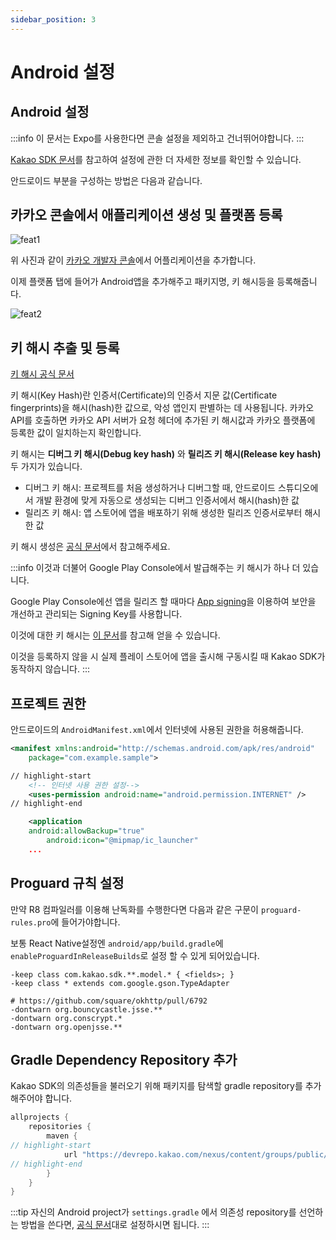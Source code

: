 ```yaml
---
sidebar_position: 3
---
```


# Android 설정
## Android 설정

:::info
이 문서는 Expo를 사용한다면 콘솔 설정을 제외하고 건너뛰어야합니다.
:::

[Kakao SDK 문서](https://developers.kakao.com/docs/latest/ko/android/getting-started)를 참고하여 설정에 관한 더 자세한 정보를 확인할 수 있습니다.

안드로이드 부분을 구성하는 방법은 다음과 같습니다.

## 카카오 콘솔에서 애플리케이션 생성 및 플랫폼 등록

![feat1](https://raw.githubusercontent.com/mym0404/image-archive/master/202404211426201.webp)

위 사진과 같이 [카카오 개발자 콘솔](https://developers.kakao.com/console/app)에서 어플리케이션을 추가합니다.

이제 플랫폼 탭에 들어가 Android앱을 추가해주고 패키지명, 키 해시등을 등록해줍니다.

![feat2](https://raw.githubusercontent.com/mym0404/image-archive/master/202404211427510.webp)

## 키 해시 추출 및 등록

[키 해시 공식 문서](https://developers.kakao.com/docs/latest/ko/android/getting-started#before-you-begin-add-key-hash)

키 해시(Key Hash)란 인증서(Certificate)의 인증서 지문 값(Certificate fingerprints)을 해시(hash)한 값으로,
악성 앱인지 판별하는 데 사용됩니다.
카카오 API를 호출하면 카카오 API 서버가 요청 헤더에 추가된
키 해시값과 카카오 플랫폼에 등록한 값이 일치하는지 확인합니다.

키 해시는 **디버그 키 해시(Debug key hash)** 와 **릴리즈 키 해시(Release key hash)** 두 가지가 있습니다.

- 디버그 키 해시: 프로젝트를 처음 생성하거나 디버그할 때, 안드로이드 스튜디오에서 개발 환경에 맞게 자동으로 생성되는 디버그 인증서에서 해시(hash)한 값
- 릴리즈 키 해시: 앱 스토어에 앱을 배포하기 위해 생성한 릴리즈 인증서로부터 해시한 값

키 해시 생성은 [공식 문서](https://developers.kakao.com/docs/latest/ko/android/getting-started#before-you-begin-add-key-hash)에서 참고해주세요.

:::info
이것과 더불어 Google Play Console에서 발급해주는 키 해시가 하나 더 있습니다.

Google Play Console에선 앱을 릴리즈 할 때마다 [App signing](https://play.google.com/console/about/app-integrity/)을
이용하여 보안을 개선하고 관리되는 Signing Key를 사용합니다.

이것에 대한 키 해시는 [이 문서](https://developers.kakao.com/docs/latest/ko/android/getting-started#before-you-begin-add-key-hash-using-console)를 참고해 얻을 수 있습니다.

이것을 등록하지 않을 시 실제 플레이 스토어에 앱을 출시해 구동시킬 때 Kakao SDK가 동작하지 않습니다.
:::

## 프로젝트 권한

안드로이드의 `AndroidManifest.xml`에서 인터넷에 사용된 권한을 허용해줍니다.

```xml title='AndroidManifest.xml'
<manifest xmlns:android="http://schemas.android.com/apk/res/android"
    package="com.example.sample">

// highlight-start
    <!-- 인터넷 사용 권한 설정-->
    <uses-permission android:name="android.permission.INTERNET" />
// highlight-end

    <application
    android:allowBackup="true"
        android:icon="@mipmap/ic_launcher"
    ...
```

## Proguard 규칙 설정

만약 R8 컴파일러를 이용해 난독화를 수행한다면 다음과 같은 구문이 `proguard-rules.pro`에 들어가야합니다.

보통 React Native설정엔 `android/app/build.gradle`에 `enableProguardInReleaseBuilds`로 설정 할 수 있게 되어있습니다.

```text title='proguard-rules.pro'
-keep class com.kakao.sdk.**.model.* { <fields>; }
-keep class * extends com.google.gson.TypeAdapter

# https://github.com/square/okhttp/pull/6792
-dontwarn org.bouncycastle.jsse.**
-dontwarn org.conscrypt.*
-dontwarn org.openjsse.**
```

## Gradle Dependency Repository 추가

Kakao SDK의 의존성들을 불러오기 위해 패키지를 탐색할 gradle repository를 추가해주어야 합니다.

```gradle title='android/build.gradle'
allprojects {
    repositories {
        maven {
// highlight-start
            url "https://devrepo.kakao.com/nexus/content/groups/public/"
// highlight-end
        }
    }
}
```

:::tip
자신의 Android project가 `settings.gradle` 에서 의존성 repository를 선언하는 방법을 쓴다면,
[공식 문서](https://developers.kakao.com/docs/latest/ko/android/getting-started#apply-sdk-gradle)대로 설정하시면 됩니다.
:::